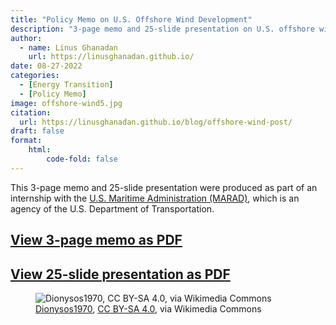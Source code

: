 ```yaml
---
title: "Policy Memo on U.S. Offshore Wind Development"
description: "3-page memo and 25-slide presentation on U.S. offshore wind development, covering implications of the Jones Act for the supply chain of necessary installation and maintenance vessels. Two policy options are provided: tax incentives for domestic shipbuilders (requires Congressional action) or making use of existing MARAD programs."
author: 
  - name: Linus Ghanadan
    url: https://linusghanadan.github.io/
date: 08-27-2022
categories:
  - [Energy Transition]
  - [Policy Memo]
image: offshore-wind5.jpg
citation:
  url: https://linusghanadan.github.io/blog/offshore-wind-post/
draft: false
format:
    html:
        code-fold: false
---
```


This 3-page memo and 25-slide presentation were produced as part of an internship with the [U.S. Maritime Administration (MARAD)](https://www.maritime.dot.gov/), which is an agency of the U.S. Department of Transportation.

## [View 3-page memo as PDF](offshore-wind-memo.pdf)

## [View 25-slide presentation as PDF](offshore-wind-presentation.pdf)

![[Dionysos1970](https://commons.wikimedia.org/wiki/File:Windpark_3449.jpg), [CC BY-SA 4.0](https://creativecommons.org/licenses/by-sa/4.0/deed.en), via Wikimedia Commons](offshore-wind5.jpg)
